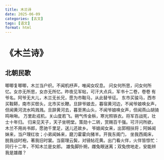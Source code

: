```yaml
---
title: 木兰诗
date: 2025-06-09
categories: [古文]
tags: [语文]
format: html
---
```

# 《木兰诗》
## 北朝民歌
唧唧复唧唧，木兰当户织。不闻机杼声，唯闻女叹息。
问女何所思，问女何所忆。女亦无所思，女亦无所忆。昨夜见军帖，可汗大点兵，军书十二卷，卷卷
有爷名。阿爷无大儿，木兰无长兄，愿为市鞍马，从此替爷征。
东市买骏马，西市买鞍鞯，南市买辔头，北市买长鞭。旦辞爷娘去，暮宿黄河边，不闻爷娘唤女声，
但闻黄河流水鸣溅溅。旦辞黄河去，暮至黑山头，不闻爷娘唤女声，但闻燕山胡骑鸣啾啾。
万里赴戎机，关山度若飞。朔气传金柝，寒光照铁衣。将军百战死，壮士十年归。
归来见天子，天子坐明堂。策勋十二转，赏赐百千强。可汗问所欲，木兰不用尚书郎，愿驰千里足，送儿还故乡。
爷娘闻女来，出郭相扶将；阿姊闻妹来，当户理红妆；小弟闻姊来，磨刀霍霍向猪羊。开我东阁门，
坐我西阁床，脱我战时袍，著我旧时裳。当窗理云鬓，对镜帖花黄。出门看火伴，火伴皆惊忙：同行十二年，不知木兰是女郎。
雄兔脚扑朔，雌兔眼迷离；双兔傍地走，安能辨我是雄雌？